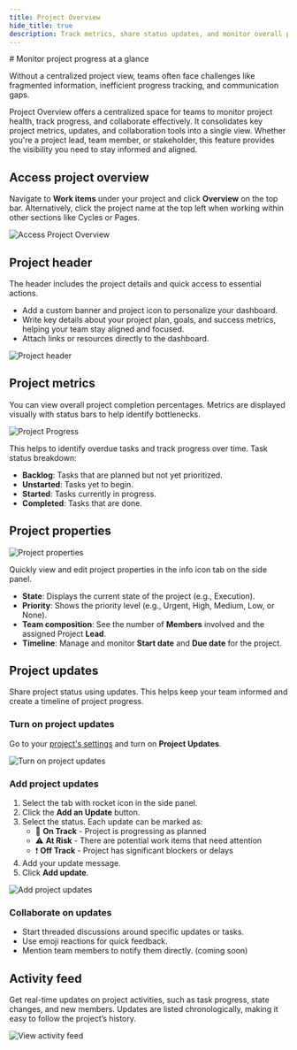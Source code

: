 ```yaml
---
title: Project Overview
hide_title: true
description: Track metrics, share status updates, and monitor overall project health from a centralized dashboard for better team alignment.
---
```



<div className="tag-wrapper">
  # Monitor project progress at a glance
  <Tags tags={[{ name: "Pro", link: "https://plane.so/pricing", additionalClass: "pro" }]} />
</div>

Without a centralized project view, teams often face challenges like fragmented information, inefficient progress tracking, and communication gaps.

Project Overview offers a centralized space for teams to monitor project health, track progress, and collaborate effectively. It consolidates key project metrics, updates, and collaboration tools into a single view. Whether you're a project lead, team member, or stakeholder, this feature provides the visibility you need to stay informed and aligned.

## Access project overview

Navigate to **Work items** under your project and click **Overview** on the top bar. Alternatively, click the project name at the top left when working within other sections like Cycles or Pages.

![Access Project Overview](https://media.docs.plane.so/projects/access-project-overview.webp#center)

## Project header

The header includes the project details and quick access to essential actions.

- Add a custom banner and project icon to personalize your dashboard.
- Write key details about your project plan, goals, and success metrics, helping your team stay aligned and focused.
- Attach links or resources directly to the dashboard.

![Project header](https://media.docs.plane.so/projects/project-header.webp#center)

## Project metrics

You can view overall project completion percentages. Metrics are displayed visually with status bars to help identify bottlenecks.

![Project Progress](https://media.docs.plane.so/projects/project-progress.webp#center)

This helps to identify overdue tasks and track progress over time. Task status breakdown:

- **Backlog**: Tasks that are planned but not yet prioritized.
- **Unstarted**: Tasks yet to begin.
- **Started**: Tasks currently in progress.
- **Completed**: Tasks that are done.

## Project properties

![Project properties](https://media.docs.plane.so/projects/project-properties.webp#center)

Quickly view and edit project properties in the info icon tab on the side panel.

- **State**: Displays the current state of the project (e.g., Execution).
- **Priority**: Shows the priority level (e.g., Urgent, High, Medium, Low, or None).
- **Team composition**: See the number of **Members** involved and the assigned Project **Lead**.
- **Timeline**: Manage and monitor **Start date** and **Due date** for the project.

## Project updates

Share project status using updates. This helps keep your team informed and create a timeline of project progress.

### Turn on project updates

Go to your [project's settings](/core-concepts/projects/overview#project-settings) and turn on **Project Updates**.

![Turn on project updates](https://media.docs.plane.so/projects/turn-on-project-updates.webp#center)

### Add project updates

1. Select the tab with rocket icon in the side panel.
2. Click the **Add an Update** button.
3. Select the status. Each update can be marked as:
   - 🚀 **On Track** - Project is progressing as planned
   - ⚠️ **At Risk** - There are potential work items that need attention
   - ❗ **Off Track** - Project has significant blockers or delays
4. Add your update message.
5. Click **Add update**.

![Add project updates](https://media.docs.plane.so/projects/add-project-updates.webp#center)

### Collaborate on updates

- Start threaded discussions around specific updates or tasks.
- Use emoji reactions for quick feedback.
- Mention team members to notify them directly. (coming soon)

## Activity feed

Get real-time updates on project activities, such as task progress, state changes, and new members. Updates are listed chronologically, making it easy to follow the project’s history.

![View activity feed](https://media.docs.plane.so/projects/activity-feed.webp#center)
